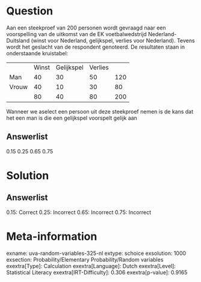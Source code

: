 Question
========

Aan een steekproef van 200 personen wordt gevraagd naar een voorspelling
van de uitkomst van de EK voetbalwedstrijd Nederland-Duitsland (winst
voor Nederland, gelijkspel, verlies voor Nederland). Tevens wordt het
geslacht van de respondent genoteerd. De resultaten staan in
onderstaande kruistabel:

  ------- ------- ------------ --------- -----
          Winst   Gelijkspel   Verlies    
  Man     40      30           50        120
  Vrouw   40      10           30        80
          80      40           80        200
  ------- ------- ------------ --------- -----

Wanneer we aselect een persoon uit deze steekproef nemen is de kans dat
het een man is die een gelijkspel voorspelt gelijk aan

Answerlist
----------

0.15
0.25
0.65
0.75

Solution
========

Answerlist
----------

0.15: Correct
0.25: Incorrect
0.65: Incorrect
0.75: Incorrect

Meta-information
================
exname: uva-random-variables-325-nl
extype: schoice
exsolution: 1000
exsection: Probability/Elementary Probability/Random variables
exextra[Type]: Calculation
exextra[Language]: Dutch
exextra[Level]: Statistical Literacy
exextra[IRT-Difficulty]: 0.306
exextra[p-value]: 0.9165
